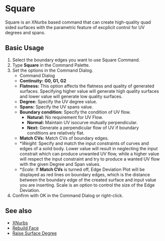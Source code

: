 
# Square 

<Reference shortcut="" command="Square" button="" />

Square is an XNurbs based command that can create high-quality quad sided surfaces with the parametric feature of excplicit control for UV degrees and spans.

## Basic Usage

1. Select the boundary edges you want to use Square Command.
2. Type **Square** in the Command Palette.
3. Set the options in the Command Dialog.
   - <Kst>Command Dialog</Kst>
   - **Continuity:** **G0, G1, G2**
   - **Flatness:** This option affects the flatness and quality of generated surfaces. Specifying higher value will generate high quality surfaces and lower value will generate low quality surfaces.
   - **Degree:** Specify the UV degree value.
   - **Spans:** Specify the UV spans value.
   - **Boundary condition:** Specify the condition of UV flow.
        - **Natural:** No requirement for UV Flow.
        - **Normal:** Maintain UV isocurve mutually perpendicular.
        - **Next:** Generate a perpendicular flow of UV if boundary conditions are relatively flat.
   - **Match CVs:** Match CVs of boundary edges.
   - **Weight:* Specify and match the input constraints of curves and edges of a solid body. Lower value will result in neglecting the input constrait which can produce unwanted UV flow, while a higher value will respect the input constraint and try to produce a wanted UV flow with the given Degree and Span values.
   - **Scale:* If **Match CVs** is turned off, Edge Deviation Plot will be displayed as red lines on boundary edges, which is the distance between the boundary edge of the created surface and input value you are inserting. Scale is an option to control the size of the Edge Deviation.  
6. Confirm with OK in the Command Dialog or right-click.

<VideoPlayer fileName="square-0"/>

## See also
- [XNurbs](xnurbs)
- [Rebuild Face](rebuild-face)
- [Raise Surface Degree](raise-surface-degree)